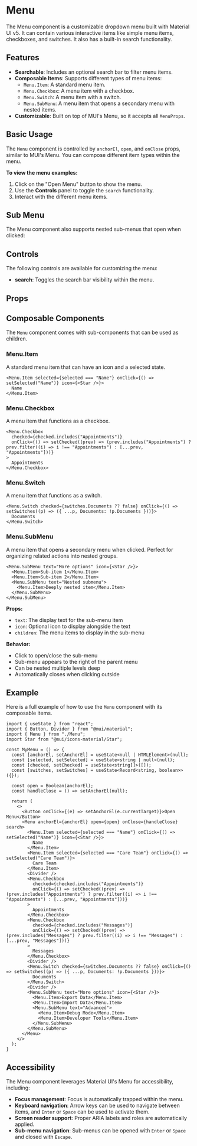 
<Meta of={MenuStories} />

# Menu

The Menu component is a customizable dropdown menu built with Material UI v5. It can contain various interactive items like simple menu items, checkboxes, and switches. It also has a built-in search functionality.

## Features

- **Searchable**: Includes an optional search bar to filter menu items.
- **Composable Items**: Supports different types of menu items:
  - `Menu.Item`: A standard menu item.
  - `Menu.Checkbox`: A menu item with a checkbox.
  - `Menu.Switch`: A menu item with a switch.
  - `Menu.SubMenu`: A menu item that opens a secondary menu with nested items.
- **Customizable**: Built on top of MUI's Menu, so it accepts all `MenuProps`.

## Basic Usage

The `Menu` component is controlled by `anchorEl`, `open`, and `onClose` props, similar to MUI's Menu. You can compose different item types within the menu.

**To view the menu examples:**
1. Click on the "Open Menu" button to show the menu.
2. Use the **Controls** panel to toggle the `search` functionality.
3. Interact with the different menu items.

<Canvas of={MenuStories.Default} />

## Sub Menu

The Menu component also supports nested sub-menus that open when clicked:

<Canvas of={MenuStories.SecondaryMenu} />

## Controls

The following controls are available for customizing the menu:

- **search**: Toggles the search bar visibility within the menu.

## Props

<ArgTypes of={Menu} />

## Composable Components

The `Menu` component comes with sub-components that can be used as children.

### Menu.Item

A standard menu item that can have an icon and a selected state.

```tsx
<Menu.Item selected={selected === "Name"} onClick={() => setSelected("Name")} icon={<Star />}>
  Name
</Menu.Item>
```

### Menu.Checkbox

A menu item that functions as a checkbox.

```tsx
<Menu.Checkbox
  checked={checked.includes("Appointments")}
  onClick={() => setChecked((prev) => (prev.includes("Appointments") ? prev.filter((i) => i !== "Appointments") : [...prev, "Appointments"]))}
>
  Appointments
</Menu.Checkbox>
```

### Menu.Switch

A menu item that functions as a switch.

```tsx
<Menu.Switch checked={switches.Documents ?? false} onClick={() => setSwitches((p) => ({ ...p, Documents: !p.Documents }))}>
  Documents
</Menu.Switch>
```

### Menu.SubMenu

A menu item that opens a secondary menu when clicked. Perfect for organizing related actions into nested groups.

```tsx
<Menu.SubMenu text="More options" icon={<Star />}>
  <Menu.Item>Sub-item 1</Menu.Item>
  <Menu.Item>Sub-item 2</Menu.Item>
  <Menu.SubMenu text="Nested submenu">
    <Menu.Item>Deeply nested item</Menu.Item>
  </Menu.SubMenu>
</Menu.SubMenu>
```

**Props:**
- `text`: The display text for the sub-menu item
- `icon`: Optional icon to display alongside the text
- `children`: The menu items to display in the sub-menu

**Behavior:**
- Click to open/close the sub-menu
- Sub-menu appears to the right of the parent menu
- Can be nested multiple levels deep
- Automatically closes when clicking outside

## Example

Here is a full example of how to use the `Menu` component with its composable items.

```tsx
import { useState } from "react";
import { Button, Divider } from "@mui/material";
import { Menu } from "./Menu";
import Star from "@mui/icons-material/Star";

const MyMenu = () => {
  const [anchorEl, setAnchorEl] = useState<null | HTMLElement>(null);
  const [selected, setSelected] = useState<string | null>(null);
  const [checked, setChecked] = useState<string[]>([]);
  const [switches, setSwitches] = useState<Record<string, boolean>>({});

  const open = Boolean(anchorEl);
  const handleClose = () => setAnchorEl(null);

  return (
    <>
      <Button onClick={(e) => setAnchorEl(e.currentTarget)}>Open Menu</Button>
      <Menu anchorEl={anchorEl} open={open} onClose={handleClose} search>
        <Menu.Item selected={selected === "Name"} onClick={() => setSelected("Name")} icon={<Star />}>
          Name
        </Menu.Item>
        <Menu.Item selected={selected === "Care Team"} onClick={() => setSelected("Care Team")}>
          Care Team
        </Menu.Item>
        <Divider />
        <Menu.Checkbox
          checked={checked.includes("Appointments")}
          onClick={() => setChecked((prev) => (prev.includes("Appointments") ? prev.filter((i) => i !== "Appointments") : [...prev, "Appointments"]))}
        >
          Appointments
        </Menu.Checkbox>
        <Menu.Checkbox
          checked={checked.includes("Messages")}
          onClick={() => setChecked((prev) => (prev.includes("Messages") ? prev.filter((i) => i !== "Messages") : [...prev, "Messages"]))}
        >
          Messages
        </Menu.Checkbox>
        <Divider />
        <Menu.Switch checked={switches.Documents ?? false} onClick={() => setSwitches((p) => ({ ...p, Documents: !p.Documents }))}>
          Documents
        </Menu.Switch>
        <Divider />
        <Menu.SubMenu text="More options" icon={<Star />}>
          <Menu.Item>Export Data</Menu.Item>
          <Menu.Item>Import Data</Menu.Item>
          <Menu.SubMenu text="Advanced">
            <Menu.Item>Debug Mode</Menu.Item>
            <Menu.Item>Developer Tools</Menu.Item>
          </Menu.SubMenu>
        </Menu.SubMenu>
      </Menu>
    </>
  );
}
```

## Accessibility

The Menu component leverages Material UI's Menu for accessibility, including:

- **Focus management**: Focus is automatically trapped within the menu.
- **Keyboard navigation**: Arrow keys can be used to navigate between items, and `Enter` or `Space` can be used to activate them.
- **Screen reader support**: Proper ARIA labels and roles are automatically applied.
- **Sub-menu navigation**: Sub-menus can be opened with `Enter` or `Space` and closed with `Escape`.